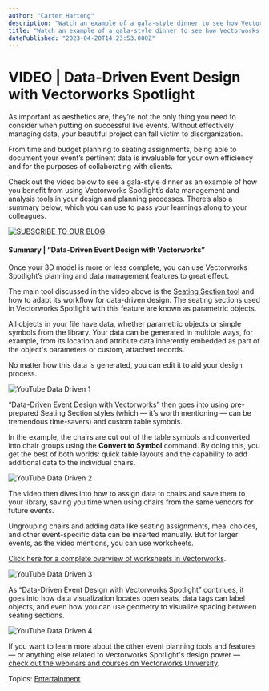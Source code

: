 ```yaml
---
author: "Carter Hartong"
description: "Watch an example of a gala-style dinner to see how Vectorworks Spotlight’s data management and analysis tools can improve how you design live events."
title: "Watch an example of a gala-style dinner to see how Vectorworks Spotlight’s data management and analysis tools can improve how you design live events." 
datePublished: "2023-04-20T14:23:53.000Z"
---
```

# VIDEO | Data-Driven Event Design with Vectorworks Spotlight

As important as aesthetics are, they’re not the only thing you need to consider when putting on successful live events. Without effectively managing data, your beautiful project can fall victim to disorganization.

From time and budget planning to seating assignments, being able to document your event’s pertinent data is invaluable for your own efficiency and for the purposes of collaborating with clients.

Check out the video below to see a gala-style dinner as an example of how you benefit from using Vectorworks Spotlight’s data management and analysis tools in your design and planning processes. There’s also a summary below, which you can use to pass your learnings along to your colleagues.

[![SUBSCRIBE TO OUR BLOG](https://no-cache.hubspot.com/cta/default/3018241/cd91dbed-8a9b-40d9-907d-1f9be9ad08bd.png)](https://cta-redirect.hubspot.com/cta/redirect/3018241/cd91dbed-8a9b-40d9-907d-1f9be9ad08bd) 

#### Summary | “Data-Driven Event Design with Vectorworks”

Once your 3D model is more or less complete, you can use Vectorworks Spotlight’s planning and data management features to great effect.

The main tool discussed in the video above is the [Seating Section tool](https://app-help.vectorworks.net/2023/eng/VW2023%5FGuide/EventDesign1/Seating%5Fsymbol%5Fspecifications.htm?rhsearch=seating%20section&rhhlterm=seating%20section%20sections) and how to adapt its workflow for data-driven design. The seating sections used in Vectorworks Spotlight with this feature are known as parametric objects.

All objects in your file have data, whether parametric objects or simple symbols from the library. Your data can be generated in multiple ways, for example, from its location and attribute data inherently embedded as part of the object's parameters or custom, attached records.

No matter how this data is generated, you can edit it to aid your design process.

![YouTube Data Driven 1](https://blog.vectorworks.net/hs-fs/hubfs/Blog%20Images/230413_ENT%20YouTube%20Repurpose%20Data-Driven/YouTube%20Data%20Driven%201.png?width=1440&height=815&name=YouTube%20Data%20Driven%201.png)

“Data-Driven Event Design with Vectorworks” then goes into using pre-prepared Seating Section styles (which — it’s worth mentioning — can be tremendous time-savers) and custom table symbols.

In the example, the chairs are cut out of the table symbols and converted into chair groups using the **Convert to Symbol** command. By doing this, you get the best of both worlds: quick table layouts and the capability to add additional data to the individual chairs.

![YouTube Data Driven 2](https://blog.vectorworks.net/hs-fs/hubfs/Blog%20Images/230413_ENT%20YouTube%20Repurpose%20Data-Driven/YouTube%20Data%20Driven%202.png?width=1440&height=815&name=YouTube%20Data%20Driven%202.png)

The video then dives into how to assign data to chairs and save them to your library, saving you time when using chairs from the same vendors for future events.

Ungrouping chairs and adding data like seating assignments, meal choices, and other event-specific data can be inserted manually. But for larger events, as the video mentions, you can use worksheets.

[Click here for a complete overview of worksheets in Vectorworks](https://app-help.vectorworks.net/2023/eng/VW2023%5FGuide/Worksheets/Concept%5FWorksheet%5Foverview.htm#TOC%5FWorksheets).

![YouTube Data Driven 3](https://blog.vectorworks.net/hs-fs/hubfs/Blog%20Images/230413_ENT%20YouTube%20Repurpose%20Data-Driven/YouTube%20Data%20Driven%203.png?width=1440&height=815&name=YouTube%20Data%20Driven%203.png)

As “Data-Driven Event Design with Vectorworks Spotlight” continues, it goes into how data visualization locates open seats, data tags can label objects, and even how you can use geometry to visualize spacing between seating sections.

![YouTube Data Driven 4](https://blog.vectorworks.net/hs-fs/hubfs/Blog%20Images/230413_ENT%20YouTube%20Repurpose%20Data-Driven/YouTube%20Data%20Driven%204.png?width=1440&height=815&name=YouTube%20Data%20Driven%204.png)

If you want to learn more about the other event planning tools and features — or anything else related to Vectorworks Spotlight's design power — [check out the webinars and courses on Vectorworks University](https://university.vectorworks.net/). 

 Topics: [Entertainment](https://blog.vectorworks.net/topic/entertainment) 

 